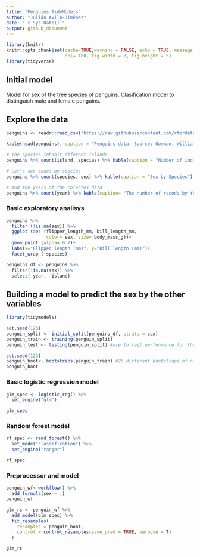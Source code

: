 ```yaml
---
title: "Penguins TidyModels"
author: "Julián Avila-Jiménez"
date: "`r Sys.Date()`"
output: github_document
---
```


```r
library(knitr)
knitr::opts_chunk$set(cache=TRUE,warning = FALSE, echo = TRUE, message = FALSE,
                      dpi= 180, fig.width = 8, fig.height = 5)
library(tidyverse)

```

## Initial model

Model for [sex of the tree species of penguins](https://github.com/rfordatascience/tidytuesday/blob/master/data/2020/2020-07-28/readme.md). Clasification model to distinguish male and female penguins.

## Explore the data

```r
penguins <- readr::read_csv('https://raw.githubusercontent.com/rfordatascience/tidytuesday/master/data/2020/2020-07-28/penguins.csv')

kable(head(penguins), caption = "Penguins data. Source: Gorman, Williams and Fraser, 2014 ")

# The species inhabit diferent islands 
penguins %>% count(island, species) %>% kable(caption = "Number of individuals by Species by Island")

# Let's see sexes by species 
penguins %>% count(species, sex) %>% kable(caption = "Sex by Species")

# and the years of the colectes data
penguins %>% count(year) %>% kable(caption= "The number of recods by Year")

```

### Basic exploratory analisys

```r
penguins %>% 
  filter (!is.na(sex)) %>% 
  ggplot (aes (flipper_length_mm, bill_length_mm, 
               color= sex, size= body_mass_g))+
  geom_point (alpha= 0.7)+
  labs(x="Flipper length (mm)", y="Bill length (mm)")+
  facet_wrap (~species)
```

```r
penguins_df <- penguins %>%
  filter(!is.na(sex)) %>%
  select(-year, -island)
```

## Building a model to predict the sex by the other variables

```r
library(tidymodels)

set.seed(123)
penguin_split <- initial_split(penguins_df, strata = sex)
penguin_train <- training(penguin_split)
penguin_test <- testing(penguin_split) #use to test perfonmance for the model

set.seed(123)
penguin_boot<- bootstraps(penguin_train) #25 different bootstraps of n=250
penguin_boot
```
### Basic logistic regression model
```r
glm_spec <- logistic_reg() %>%
  set_engine("glm")

glm_spec
```

### Random forest model
```r
rf_spec <- rand_forest() %>%
  set_mode("classification") %>%
  set_engine("ranger")

rf_spec
```

### Preprocessor and model

```r
penguin_wf<-workflow() %>% 
  add_formula(sex ~ .)
penguin_wf
```

```r
glm_rs <- penguin_wf %>%
  add_model(glm_spec) %>%
  fit_resamples(
    resamples = penguin_boot,
    control = control_resamples(save_pred = TRUE, verbose = T)
  )

glm_rs
```

